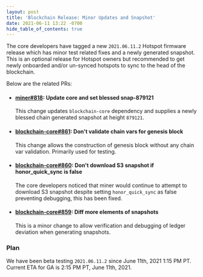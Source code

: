 ```yaml
---
layout: post
title: 'Blockchain Release: Minor Updates and Snapshot'
date: 2021-06-11 13:22 -0700
hide_table_of_contents: true
---
```


The core developers have tagged a new `2021.06.11.2` Hotspot firmware release which has minor test
related fixes and a newly generated snapshot. This is an optional release for Hotspot owners but
recommended to get newly onboarded and/or un-synced hotspots to sync to the head of the blockchain.

<!--truncate-->

Below are the related PRs:

- #### [miner#818](https://github.com/helium/blockchain-core/pull/818): Update core and set blessed snap-879121

  This change updates `blockchain-core` dependency and supplies a newly blessed chain generated
  snapshot at height `879121`.

- #### [blockchain-core#861](https://github.com/helium/blockchain-core/pull/861): Don't validate chain vars for genesis block

  This change allows the construction of genesis block without any chain var validation. Primarily
  used for testing.

- #### [blockchain-core#860](https://github.com/helium/blockchain-core/pull/860): Don't download S3 snapshot if honor_quick_sync is false

  The core developers noticed that miner would continue to attempt to download S3 snapshot despite
  setting `honor_quick_sync` as false preventing debugging, this has been fixed.

- #### [blockchain-core#859](https://github.com/helium/blockchain-core/pull/859): Diff more elements of snapshots

  This is a minor change to allow verification and debugging of ledger deviation when generating
  snapshots.

### Plan

We have been beta testing `2021.06.11.2` since June 11th, 2021 1:15 PM PT. Current ETA for GA is
2:15 PM PT, June 11th, 2021.
